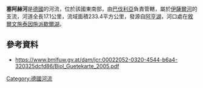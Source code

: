 {{Coord|47|34|56.523|N|11|34|38.410|E|display=title}}

'''塞阿赫河'''是[[德國|德國]]的河流，位於該國東南部，由[[巴伐利亞|巴伐利亞]]負責管轄，屬於[[伊薩爾河|伊薩爾河]]的支流，河道全長17.1公里，流域面積233.4平方公里，發源自[[阿亨湖|阿亨湖]]，河口處在[[敘爾文施泰因施派歇爾湖|敘爾文施泰因施派歇爾湖]]。

==參考資料==
* https://www.bmlfuw.gv.at/dam/jcr:00022052-0320-4544-b6a4-320325dcfd86/Biol_Guetekarte_2005.pdf {{Wayback|url=https://www.bmlfuw.gv.at/dam/jcr:00022052-0320-4544-b6a4-320325dcfd86/Biol_Guetekarte_2005.pdf |date=20151222131650 }}

{{Germany-geo-stub}}
[[Category:德國河流|Category:德國河流]]